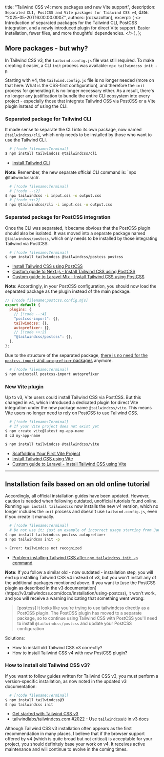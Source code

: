 
  title: "Tailwind CSS v4: more packages and new Vite support",
  description: `Separated CLI, PostCSS and Vite packages for Tailwind CSS v4`,
  date: "2025-05-20T16:00:00.000Z",
  authors: [rozsazoltan],
  excerpt: (
    <>
      Introduction of separated packages for the Tailwind CLI, PostCSS integration, and a newly introduced plugin for direct Vite support. Easier installation, fewer files, and more thoughtful dependencies.
    </>
  ),
};

## More packages - but why?

In Tailwind CSS v3, the `tailwind.config.js` file was still required. To make creating it easier, a CLI `init` process was available: `npx tailwindcss init -p`.

Starting with v4, the `tailwind.config.js` file is no longer needed (more on that here: <Link href="/blog/2025-05-25-tailwind-css-v4-css-first-configuration#what-is-the-css-first-configuration">What is the CSS-first configuration</Link>), and therefore the `init` process for generating it is no longer necessary either. As a result, there's no longer any justification to bundle the entire CLI ecosystem into every project - especially those that integrate Tailwind CSS via PostCSS or a Vite plugin instead of using the CLI.

### Separated package for Tailwind CLI

It made sense to separate the CLI into its own package, now named `@tailwindcss/cli`, which only needs to be installed by those who want to use the Tailwind CLI.

```sh
  # [!code filename:Terminal]
$ npm install tailwindcss @tailwindcss/cli
```

* [Install Tailwind CLI](https://tailwindcss.com/docs/installation/tailwind-cli)

<div className="bg-blue-50 dark:bg-blue-950/50 border-l-4 border-blue-500/50 p-4">
  <strong>Note:</strong> Remember, the new separate official CLI command is: `npx @tailwindcss/cli`.

  ```sh
    # [!code filename:Terminal]
    # [!code --:2]
  $ npx tailwindcss -i input.css -o output.css
    # [!code ++:2]
  $ npx @tailwindcss/cli -i input.css -o output.css
  ```
</div>

### Separated package for PostCSS integration

Once the CLI was separated, it became obvious that the PostCSS plugin should also be isolated. It was moved into a separate package named `@tailwindcss/postcss`, which only needs to be installed by those integrating Tailwind via PostCSS.

```sh
  # [!code filename:Terminal]
$ npm install tailwindcss @tailwindcss/postcss postcss
```

* [Install Tailwind CSS using PostCSS](https://tailwindcss.com/docs/installation/using-postcss)
* [Custom guide to Next.js - Install Tailwind CSS using PostCSS](https://tailwindcss.com/docs/installation/framework-guides/nextjs)
* [Custom guide to Laravel Mix - Install Tailwind CSS using PostCSS](https://tailwindcss.com/docs/installation/framework-guides/laravel/mix)

<div className="bg-blue-50 dark:bg-blue-950/50 border-l-4 border-blue-500/50 p-4">
  <strong>Note:</strong> Accordingly, in your PostCSS configuration, you should now load the separated package as the plugin instead of the main package.

  ```js
  // [!code filename:postcss.config.mjs]
  export default {
    plugins: {
      // [!code --:4]
      "postcss-import": {},
      tailwindcss: {},
      autoprefixer: {},
      // [!code ++:2]
      "@tailwindcss/postcss": {},
    },
  };
  ```

  Due to the structure of the separated package, [there is no need for the `postcss-import` and `autoprefixer` packages](https://tailwindcss.com/docs/upgrade-guide#using-postcss) anymore.

  ```sh
    # [!code filename:Terminal]
  $ npm uninstall postcss-import autoprefixer
  ```
</div>

### New Vite plugin

Up to v3, Vite users could install Tailwind CSS via PostCSS. But this changed in v4, which introduced a dedicated plugin for direct Vite integration under the new package name `@tailwindcss/vite`. This means Vite users no longer need to rely on PostCSS to use Tailwind CSS.

```sh
  # [!code filename:Terminal]
  # If your Vite project does not exist yet
$ npm create vite@latest my-app-name
$ cd my-app-name

$ npm install tailwindcss @tailwindcss/vite
```

* [Scaffolding Your First Vite Project](https://vite.dev/guide/#scaffolding-your-first-vite-project)
* [Install Tailwind CSS using Vite](https://tailwindcss.com/docs/installation/using-vite)
* [Custom guide to Laravel - Install Tailwind CSS using Vite](https://tailwindcss.com/docs/installation/framework-guides/laravel/vite)

---

## Installation fails based on an old online tutorial

Accordingly, all official installation guides have been updated. However, caution is needed when following outdated, unofficial tutorials found online. Running `npm install tailwindcss` now installs the new v4 version, which no longer includes the `init` process and doesn't use `tailwind.config.js`, even if you create it manually.

```sh
  # [!code filename:Terminal]
  # Do not use it; just an example of incorrect usage starting from January 2025
$ npm install tailwindcss postcss autoprefixer
$ npx tailwindcss init -p

> Error: tailwindcss not recognized
```

* [Problem installing Tailwind CSS after `npx tailwindcss init -p` command](https://stackoverflow.com/a/79380522/15167500)

<div className="bg-blue-50 dark:bg-blue-950/50 border-l-4 border-blue-500/50 p-4">
  <strong>Note:</strong> If you follow a similar old - now outdated - installation step, you will end up installing Tailwind CSS v4 instead of v3, but you won't install any of the additional packages mentioned above. If you want to [use the PostCSS plugin as described in the v3 documentation](https://v3.tailwindcss.com/docs/installation/using-postcss), it won't work, and you will receive a warning indicating that something went wrong:

  > [postcss] It looks like you're trying to use tailwindcss directly as a PostCSS plugin. The PostCSS plugin has moved to a separate package, so to continue using Tailwind CSS with PostCSS you'll need to install `@tailwindcss/postcss` and update your PostCSS configuration

  Solutions:
  * <Link href="#how-to-install-old-tailwind-css-v3">How to install old Tailwind CSS v3 correctly?</Link>
  * <Link href="#separated-package-for-postcss-integration">How to install Tailwind CSS v4 with new PostCSS plugin?</Link>
</div>

### How to install old Tailwind CSS v3?

If you want to follow guides written for Tailwind CSS v3, you must perform a version-specific installation, as now noted in the updated v3 documentation:

```sh
  # [!code filename:Terminal]
$ npm install tailwindcss@3
$ npx tailwindcss init
```

* [Get started with Tailwind CSS v3](https://v3.tailwindcss.com/docs/installation)
* [tailwindlabs/tailwindcss.com #2022 - Use `tailwindcss@3` in v3 docs](https://github.com/tailwindlabs/tailwindcss.com/pull/2022)

Although Tailwind CSS v3 installation often appears as the first recommendation in many places, I believe that if the browser support offered by v4 (which is quite broad but not critical) is acceptable for your project, you should definitely base your work on v4. It receives active maintenance and will continue to evolve in the coming times.